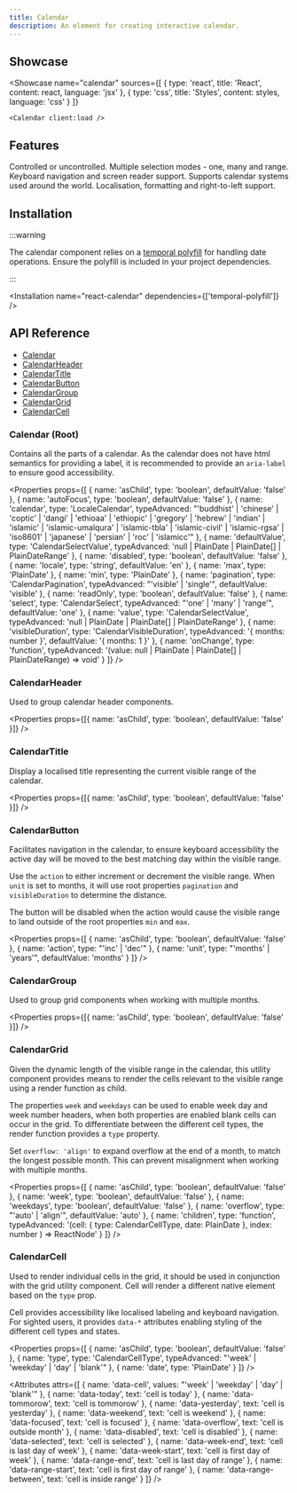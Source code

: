 ```yaml
---
title: Calendar
description: An element for creating interactive calendar.
---
```



## Showcase

<Showcase
	name="calendar"
	sources={[
		{ type: 'react', title: 'React', content: react, language: 'jsx' },
		{ type: 'css', title: 'Styles', content: styles, language: 'css' }
	]}
>
	<Calendar client:load />
</Showcase>

## Features

<Features>
	<Feature>Controlled or uncontrolled.</Feature>
	<Feature>Multiple selection modes - one, many and range.</Feature>
	<Feature>Keyboard navigation and screen reader support.</Feature>
	<Feature>Supports calendar systems used around the world.</Feature>
	<Feature>Localisation, formatting and right-to-left support.</Feature>
</Features>

## Installation

:::warning

The calendar component relies on a [temporal polyfill](https://www.npmjs.com/package/temporal-polyfill) for handling date operations. Ensure the polyfill is included in your project dependencies.

:::

<Installation name="react-calendar" dependencies={['temporal-polyfill']} />

## API Reference

-   [Calendar](#calendar-root)
-   [CalendarHeader](#calendarheader)
-   [CalendarTitle](#calendartitle)
-   [CalendarButton](#calendarbutton)
-   [CalendarGroup](#calendargroup)
-   [CalendarGrid](#calendargrid)
-   [CalendarCell](#calendarcell)

### Calendar (Root)

Contains all the parts of a calendar. As the calendar does not have html semantics for providing a label, it is recommended to provide an `aria-label` to ensure good accessibility.

<Properties
	props={[
		{ name: 'asChild', type: 'boolean', defaultValue: 'false' },
		{ name: 'autoFocus', type: 'boolean', defaultValue: 'false' },
		{
			name: 'calendar',
			type: 'LocaleCalendar',
			typeAdvanced:
				"'buddhist' | 'chinese' | 'coptic' | 'dangi' | 'ethioaa' | 'ethiopic' | 'gregory' | 'hebrew' | 'indian' | 'islamic' | 'islamic-umalqura' | 'islamic-tbla' | 'islamic-civil' | 'islamic-rgsa' | 'iso8601' | 'japanese' | 'persian' | 'roc' | 'islamicc'"
		},
		{
			name: 'defaultValue',
			type: 'CalendarSelectValue',
			typeAdvanced: 'null | PlainDate | PlainDate[] | PlainDateRange'
		},
		{ name: 'disabled', type: 'boolean', defaultValue: 'false' },
		{ name: 'locale', type: 'string', defaultValue: 'en' },
		{ name: 'max', type: 'PlainDate' },
		{ name: 'min', type: 'PlainDate' },
		{
			name: 'pagination',
			type: 'CalendarPagination',
			typeAdvanced: "'visible' | 'single'",
			defaultValue: 'visible'
		},
		{ name: 'readOnly', type: 'boolean', defaultValue: 'false' },
		{
			name: 'select',
			type: 'CalendarSelect',
			typeAdvanced: "'one' | 'many' | 'range'",
			defaultValue: 'one'
		},
		{
			name: 'value',
			type: 'CalendarSelectValue',
			typeAdvanced: 'null | PlainDate | PlainDate[] | PlainDateRange'
		},
		{
			name: 'visibleDuration',
			type: 'CalendarVisibleDuration',
			typeAdvanced: '{ months: number }',
			defaultValue: '{ months: 1 }'
		},
		{
			name: 'onChange',
			type: 'function',
			typeAdvanced:
				'(value: null | PlainDate | PlainDate[] | PlainDateRange) => void'
		}
	]}
/>

### CalendarHeader

Used to group calendar header components.

<Properties
	props={[{ name: 'asChild', type: 'boolean', defaultValue: 'false' }]}
/>

### CalendarTitle

Display a localised title representing the current visible range of the calendar.

<Properties
	props={[{ name: 'asChild', type: 'boolean', defaultValue: 'false' }]}
/>

### CalendarButton

Facilitates navigation in the calendar, to ensure keyboard accessibility the active day will be moved to the best matching day within the visible range.

Use the `action` to either increment or decrement the visible range. When `unit` is set to months, it will use root properties `pagination` and `visibleDuration` to determine the distance.

The button will be disabled when the action would cause the visible range to land outside of the root properties `min` and `max`.

<Properties
	props={[
		{ name: 'asChild', type: 'boolean', defaultValue: 'false' },
		{ name: 'action', type: "'inc' | 'dec'" },
		{ name: 'unit', type: "'months' | 'years'", defaultValue: 'months' }
	]}
/>

### CalendarGroup

Used to group grid components when working with multiple months.

<Properties
	props={[{ name: 'asChild', type: 'boolean', defaultValue: 'false' }]}
/>

### CalendarGrid

Given the dynamic length of the visible range in the calendar, this utility component provides means to render the cells relevant to the visible range using a render function as child.

The properties `week` and `weekdays` can be used to enable week day and week number headers, when both properties are enabled blank cells can occur in the grid. To differentiate between the different cell types, the render function provides a `type` property.

Set `overflow: 'align'` to expand overflow at the end of a month, to match the longest possible month. This can prevent misalignment when working with multiple months.

<Properties
	props={[
		{ name: 'asChild', type: 'boolean', defaultValue: 'false' },
		{ name: 'week', type: 'boolean', defaultValue: 'false' },
		{ name: 'weekdays', type: 'boolean', defaultValue: 'false' },
		{ name: 'overflow', type: "'auto' | 'align'", defaultValue: 'auto' },
		{
			name: 'children',
			type: 'function',
			typeAdvanced:
				'(cell: { type: CalendarCellType, date: PlainDate }, index: number ) => ReactNode'
		}
	]}
/>

### CalendarCell

Used to render individual cells in the grid, it should be used in conjunction with the grid utility component. Cell will render a different native element based on the `type` prop.

Cell provides accessibility like localised labeling and keyboard navigation. For sighted users, it provides `data-*` attributes enabling styling of the different cell types and states.

<Properties
	props={[
		{ name: 'asChild', type: 'boolean', defaultValue: 'false' },
		{
			name: 'type',
			type: 'CalendarCellType',
			typeAdvanced: "'week' | 'weekday' | 'day' | 'blank'"
		},
		{ name: 'date', type: 'PlainDate' }
	]}
/>

<Attributes
	attrs={[
		{
			name: 'data-cell',
			values: "'week' | 'weekday' | 'day' | 'blank'"
		},
		{ name: 'data-today', text: 'cell is today' },
		{ name: 'data-tommorow', text: 'cell is tommorow' },
		{ name: 'data-yesterday', text: 'cell is yesterday' },
		{ name: 'data-weekend', text: 'cell is weekend' },
		{ name: 'data-focused', text: 'cell is focused' },
		{ name: 'data-overflow', text: 'cell is outside month' },
		{ name: 'data-disabled', text: 'cell is disabled' },
		{ name: 'data-selected', text: 'cell is selected' },
		{ name: 'data-week-end', text: 'cell is last day of week' },
		{ name: 'data-week-start', text: 'cell is first day of week' },
		{ name: 'data-range-end', text: 'cell is last day of range' },
		{ name: 'data-range-start', text: 'cell is first day of range' },
		{ name: 'data-range-between', text: 'cell is inside range' }
	]}
/>
